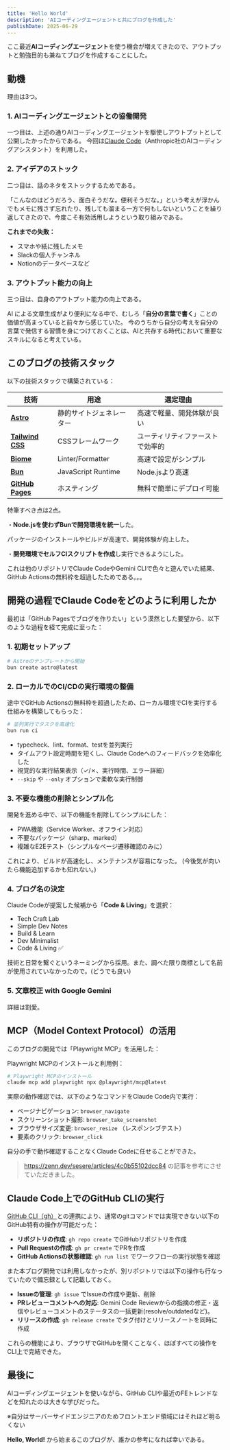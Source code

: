```yaml
---
title: 'Hello World'
description: 'AIコーディングエージェントと共にブログを作成した'
publishDate: 2025-06-29
---
```


ここ最近**AIコーディングエージェント**を使う機会が増えてきたので、アウトプットと勉強目的も兼ねてブログを作成することにした。

## 動機

理由は3つ。

### 1. AIコーディングエージェントとの協働開発

一つ目は、上述の通りAIコーディングエージェントを駆使しアウトプットとして公開したかったからである。
今回は[Claude Code](https://claude.ai/code)（Anthropic社のAIコーディングアシスタント）を利用した。

### 2. アイデアのストック

二つ目は、話のネタをストックするためである。

「こんなのはどうだろう、面白そうだな。便利そうだな。」という考えが浮かんでもメモに残さず忘れたり、残しても溜まる一方で何もしないということを繰り返してきたので、今度こそ有効活用しようという取り組みである。

**これまでの失敗：**
- スマホや紙に残したメモ
- Slackの個人チャンネル
- Notionのデータベースなど

### 3. アウトプット能力の向上

三つ目は、自身のアウトプット能力の向上である。

AI による文章生成がより便利になる中で、むしろ「**自分の言葉で書く**」ことの価値が高まっていると前々から感じていた。
今のうちから自分の考えを自分の言葉で発信する習慣を身につけておくことは、AIと共存する時代において重要なスキルになると考えている。

## このブログの技術スタック

以下の技術スタックで構築されている：

| 技術 | 用途 | 選定理由 |
| --- | --- | --- |
| **[Astro](https://astro.build/)** | 静的サイトジェネレーター | 高速で軽量、開発体験が良い |
| **[Tailwind CSS](https://tailwindcss.com/)** | CSSフレームワーク | ユーティリティファーストで効率的 |
| **[Biome](https://biomejs.dev/)** | Linter/Formatter | 高速で設定がシンプル |
| **[Bun](https://bun.sh/)** | JavaScript Runtime | Node.jsより高速 |
| **[GitHub Pages](https://docs.github.com/ja/pages/getting-started-with-github-pages/what-is-github-pages)** | ホスティング | 無料で簡単にデプロイ可能 |

特筆すべき点は2点。

・**Node.jsを使わずBunで開発環境を統一**した。

パッケージのインストールやビルドが高速で、開発体験が向上した。

・**開発環境でセルフCIスクリプトを作成**し実行できるようにした。

これは他のリポジトリでClaude CodeやGemini CLIで色々と遊んでいた結果、GitHub Actionsの無料枠を超過したためである。。。

## 開発の過程でClaude Codeをどのように利用したか

最初は「GitHub Pagesでブログを作りたい」という漠然とした要望から、以下のような過程を経て完成に至った：

### 1. 初期セットアップ

```bash
# Astroのテンプレートから開始
bun create astro@latest
```

### 2. ローカルでのCI/CDの実行環境の整備

途中でGitHub Actionsの無料枠を超過したため、ローカル環境でCIを実行する仕組みを構築してもらった：

```bash
# 並列実行でタスクを高速化
bun run ci
```

- typecheck、lint、format、testを並列実行
- タイムアウト設定時間を短くし、Claude Codeへのフィードバックを効率化した
- 視覚的な実行結果表示（✓/✗、実行時間、エラー詳細）
- `--skip` や `--only` オプションで柔軟な実行制御

### 3. 不要な機能の削除とシンプル化

開発を進める中で、以下の機能を削除してシンプルにした：
- PWA機能（Service Worker、オフライン対応）
- 不要なパッケージ（sharp、marked）
- 複雑なE2Eテスト（シンプルなページ遷移確認のみに）

これにより、ビルドが高速化し、メンテナンスが容易になった。
(今後気が向いたら機能追加するかも知れない。)

### 4. ブログ名の決定

Claude Codeが提案した候補から「**Code & Living**」を選択：
- Tech Craft Lab
- Simple Dev Notes
- Build & Learn
- Dev Minimalist
- Code & Living ✅

技術と日常を繋ぐというネーミングから採用。また、調べた限り商標として名前が使用されていなかったので。(どうでも良い)

### 5. 文章校正 with Google Gemini

詳細は割愛。

## MCP（Model Context Protocol）の活用

このブログの開発では「Playwright MCP」を活用した：

Playwright MCPのインストールと利用例：

```bash
# Playwright MCPのインストール
claude mcp add playwright npx @playwright/mcp@latest
```

実際の動作確認では、以下のようなコマンドをClaude Code内で実行：
- ページナビゲーション: `browser_navigate`
- スクリーンショット撮影: `browser_take_screenshot`
- ブラウザサイズ変更: `browser_resize` （レスポンシブテスト）
- 要素のクリック: `browser_click`

自分の手で動作確認することなくClaude Codeに任せることができた。

> https://zenn.dev/sesere/articles/4c0b55102dcc84 の記事を参考にさせていただきました。

## Claude Code上でのGitHub CLIの実行

[GitHub CLI（gh）](https://docs.github.com/ja/github-cli/github-cli/about-github-cli)との連携により、通常のgitコマンドでは実現できない以下のGitHub特有の操作が可能だった：

- **リポジトリの作成**: `gh repo create` でGitHubリポジトリを作成
- **Pull Requestの作成**: `gh pr create` でPRを作成
- **GitHub Actionsの状態確認**: `gh run list` でワークフローの実行状態を確認

また本ブログ開発では利用しなかったが、別リポジトリでは以下の操作も行なっていたので備忘録として記載しておく。

- **Issueの管理**: `gh issue` でIssueの作成や更新、削除
- **PRレビューコメントへの対応**: Gemini Code Reviewからの指摘の修正・返信やレビューコメントのステータスの一括更新(resolve/outdatedなど)。
- **リリースの作成**: `gh release create` でタグ付けとリリースノートを同時に作成

これらの機能により、ブラウザでGitHubを開くことなく、ほぼすべての操作をCLI上で完結できた。

## 最後に
AIコーディングエージェントを使いながら、GitHub CLIや最近のFEトレンドなどを知れたのは大きな学びだった。

※自分はサーバーサイドエンジニアのためフロントエンド領域にはそれほど明るくない

**Hello, World!** から始まるこのブログが、誰かの参考になれば幸いである。
